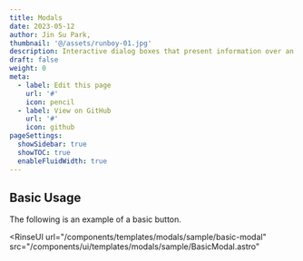 ```yaml
---
title: Modals
date: 2023-05-12
author: Jin Su Park,
thumbnail: '@/assets/runboy-01.jpg'
description: Interactive dialog boxes that present information over an overlay.
draft: false
weight: 0
meta:
  - label: Edit this page
    url: '#'
    icon: pencil
  - label: View on GitHub
    url: '#'
    icon: github
pageSettings:
  showSidebar: true
  showTOC: true
  enableFluidWidth: true
---
```



## Basic Usage

The following is an example of a basic button.


<RinseUI
  url="/components/templates/modals/sample/basic-modal"
  src="/components/ui/templates/modals/sample/BasicModal.astro"
>
  <BasicModal />
</RinseUI>
